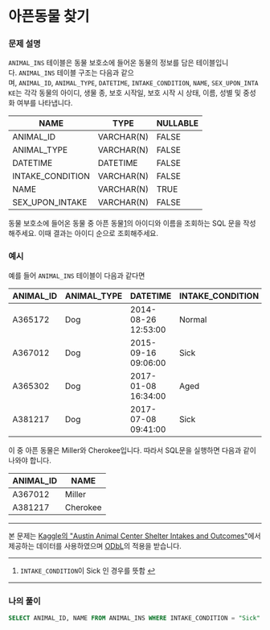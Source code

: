 # 아픈동물 찾기

### **문제 설명**

`ANIMAL_INS` 테이블은 동물 보호소에 들어온 동물의 정보를 담은 테이블입니다. `ANIMAL_INS` 테이블 구조는 다음과 같으며, `ANIMAL_ID`, `ANIMAL_TYPE`, `DATETIME`, `INTAKE_CONDITION`, `NAME`, `SEX_UPON_INTAKE`는 각각 동물의 아이디, 생물 종, 보호 시작일, 보호 시작 시 상태, 이름, 성별 및 중성화 여부를 나타냅니다.

| NAME | TYPE | NULLABLE |
| --- | --- | --- |
| ANIMAL_ID | VARCHAR(N) | FALSE |
| ANIMAL_TYPE | VARCHAR(N) | FALSE |
| DATETIME | DATETIME | FALSE |
| INTAKE_CONDITION | VARCHAR(N) | FALSE |
| NAME | VARCHAR(N) | TRUE |
| SEX_UPON_INTAKE | VARCHAR(N) | FALSE |

동물 보호소에 들어온 동물 중 아픈 동물[1](https://school.programmers.co.kr/learn/courses/30/lessons/59036#fn1)의 아이디와 이름을 조회하는 SQL 문을 작성해주세요. 이때 결과는 아이디 순으로 조회해주세요.

### 예시

예를 들어 `ANIMAL_INS` 테이블이 다음과 같다면

| ANIMAL_ID | ANIMAL_TYPE | DATETIME | INTAKE_CONDITION | NAME | SEX_UPON_INTAKE |
| --- | --- | --- | --- | --- | --- |
| A365172 | Dog | 2014-08-26 12:53:00 | Normal | Diablo | Neutered Male |
| A367012 | Dog | 2015-09-16 09:06:00 | Sick | Miller | Neutered Male |
| A365302 | Dog | 2017-01-08 16:34:00 | Aged | Minnie | Spayed Female |
| A381217 | Dog | 2017-07-08 09:41:00 | Sick | Cherokee | Neutered Male |

이 중 아픈 동물은 Miller와 Cherokee입니다. 따라서 SQL문을 실행하면 다음과 같이 나와야 합니다.

| ANIMAL_ID | NAME |
| --- | --- |
| A367012 | Miller |
| A381217 | Cherokee |

---

본 문제는 [Kaggle의 "Austin Animal Center Shelter Intakes and Outcomes"](https://www.kaggle.com/aaronschlegel/austin-animal-center-shelter-intakes-and-outcomes)에서 제공하는 데이터를 사용하였으며 [ODbL](https://opendatacommons.org/licenses/odbl/1.0/)의 적용을 받습니다.

---

1. `INTAKE_CONDITION`이 Sick 인 경우를 뜻함 [↩](https://school.programmers.co.kr/learn/courses/30/lessons/59036#fnref1)

---

### 나의 풀이

```sql
SELECT ANIMAL_ID, NAME FROM ANIMAL_INS WHERE INTAKE_CONDITION = "Sick" ORDER BY ANIMAL_ID;
```
